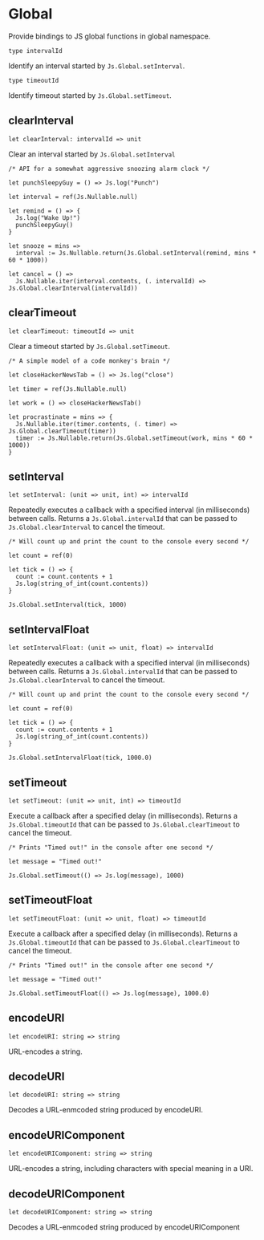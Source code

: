 # Global

<Intro>

Provide bindings to JS global functions in global namespace.

</Intro>

```res prelude
type intervalId
```

Identify an interval started by `Js.Global.setInterval`.

```res prelude
type timeoutId
```

Identify timeout started by `Js.Global.setTimeout`.

## clearInterval

```res sig
let clearInterval: intervalId => unit
```

Clear an interval started by `Js.Global.setInterval`

```res example
/* API for a somewhat aggressive snoozing alarm clock */

let punchSleepyGuy = () => Js.log("Punch")

let interval = ref(Js.Nullable.null)

let remind = () => {
  Js.log("Wake Up!")
  punchSleepyGuy()
}

let snooze = mins =>
  interval := Js.Nullable.return(Js.Global.setInterval(remind, mins * 60 * 1000))

let cancel = () =>
  Js.Nullable.iter(interval.contents, (. intervalId) => Js.Global.clearInterval(intervalId))
```

## clearTimeout

```res sig
let clearTimeout: timeoutId => unit
```

Clear a timeout started by `Js.Global.setTimeout`.

```res example
/* A simple model of a code monkey's brain */

let closeHackerNewsTab = () => Js.log("close")

let timer = ref(Js.Nullable.null)

let work = () => closeHackerNewsTab()

let procrastinate = mins => {
  Js.Nullable.iter(timer.contents, (. timer) => Js.Global.clearTimeout(timer))
  timer := Js.Nullable.return(Js.Global.setTimeout(work, mins * 60 * 1000))
}
```

## setInterval

```res sig
let setInterval: (unit => unit, int) => intervalId
```

Repeatedly executes a callback with a specified interval (in milliseconds) between calls.
Returns a `Js.Global.intervalId` that can be passed to `Js.Global.clearInterval` to cancel the timeout.

```res example
/* Will count up and print the count to the console every second */

let count = ref(0)

let tick = () => {
  count := count.contents + 1
  Js.log(string_of_int(count.contents))
}

Js.Global.setInterval(tick, 1000)
```

## setIntervalFloat

```res sig
let setIntervalFloat: (unit => unit, float) => intervalId
```

Repeatedly executes a callback with a specified interval (in milliseconds) between calls.
Returns a `Js.Global.intervalId` that can be passed to `Js.Global.clearInterval` to cancel the timeout.

```res example
/* Will count up and print the count to the console every second */

let count = ref(0)

let tick = () => {
  count := count.contents + 1
  Js.log(string_of_int(count.contents))
}

Js.Global.setIntervalFloat(tick, 1000.0)
```

## setTimeout

```res sig
let setTimeout: (unit => unit, int) => timeoutId
```

Execute a callback after a specified delay (in milliseconds).
Returns a `Js.Global.timeoutId` that can be passed to `Js.Global.clearTimeout` to cancel the timeout.

```res example
/* Prints "Timed out!" in the console after one second */

let message = "Timed out!"

Js.Global.setTimeout(() => Js.log(message), 1000)
```

## setTimeoutFloat

```res sig
let setTimeoutFloat: (unit => unit, float) => timeoutId
```

Execute a callback after a specified delay (in milliseconds).
Returns a `Js.Global.timeoutId` that can be passed to `Js.Global.clearTimeout` to cancel the timeout.

```res example
/* Prints "Timed out!" in the console after one second */

let message = "Timed out!"

Js.Global.setTimeoutFloat(() => Js.log(message), 1000.0)
```

## encodeURI

```res sig
let encodeURI: string => string
```

URL-encodes a string.

## decodeURI

```res sig
let decodeURI: string => string
```

Decodes a URL-enmcoded string produced by encodeURI.

## encodeURIComponent

```res sig
let encodeURIComponent: string => string
```

URL-encodes a string, including characters with special meaning in a URI.

## decodeURIComponent

```res sig
let decodeURIComponent: string => string
```

Decodes a URL-enmcoded string produced by encodeURIComponent
